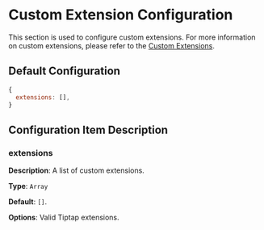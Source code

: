 # Custom Extension Configuration

This section is used to configure custom extensions. For more information on custom extensions, please refer to the [Custom Extensions](/en/docs/extensions).

## Default Configuration

```js
{
  extensions: [],
}
```

## Configuration Item Description

### extensions

**Description**: A list of custom extensions.

**Type**: `Array`

**Default**: `[]`.

**Options**: Valid Tiptap extensions.
